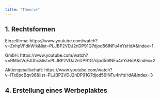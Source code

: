 ```yaml
---
title: "Theorie"
---
```


## 1. Rechtsformen

Einzelfirma: https://www.youtube.com/watch?v=ZnhpVFdkWIk&list=PLJBP2VDJ2nDP91G7djod56INFu4nYsHdA&index=1

GmbH: https://www.youtube.com/watch?v=RM5sVqFJDhc&list=PLJBP2VDJ2nDP91G7djod56INFu4nYsHdA&index=2

Aktiengesellschaft: https://www.youtube.com/watch?v=lTx8pcBqv98&list=PLJBP2VDJ2nDP91G7djod56INFu4nYsHdA&index=3

## 4. Erstellung eines Werbeplaktes
